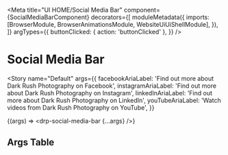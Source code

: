 


<Meta
  title="UI HOME/Social Media Bar"
  component={SocialMediaBarComponent}
  decorators={[
    moduleMetadata({
      imports: [BrowserModule, BrowserAnimationsModule, WebsiteUiUiShellModule],
    }),
  ]}
  argTypes={{
    buttonClicked: { action: 'buttonClicked' },
  }}
/>

# Social Media Bar

<Story
  name="Default"
  args={{
    facebookAriaLabel: 'Find out more about Dark Rush Photography on Facebook',
    instagramAriaLabel:
      'Find out more about Dark Rush Photography on Instagram',
    linkedInAriaLabel: 'Find out more about Dark Rush Photography on LinkedIn',
    youTubeAriaLabel: 'Watch videos from Dark Rush Photography on YouTube',
  }}
>
  {(args) => <drp-social-media-bar {...args} />}
</Story>

## Args Table

<ArgsTable of={SocialMediaBarComponent} />
